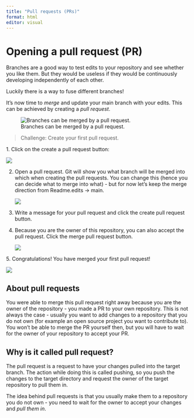 ```yaml
---
title: "Pull requests (PRs)"
format: html
editor: visual
---
```


# Opening a pull request (PR)

Branches are a good way to test edits to your repository and see whether you like them. But they would be useless if they would be continuously developing independently of each other.

Luckily there is a way to fuse different branches!

It's now time to *merge* and update your main branch with your edits. This can be achieved by creating a *pull request*.

![Branches can be merged by a pull request.](img/merge.png)

> Challenge: Create your first pull request.

1\. Click on the create a pull request button:

![](img/Recent-edits2.png)

2.  Open a pull request. Git will show you what branch will be merged into which when creating the pull requests. You can change this (hence you can decide what to merge into what) - but for now let's keep the merge direction from Readme.edits -\> main.

    ![](img/ScreenShot%20Tool%20-20230710231644.png)

3.  Write a message for your pull request and click the create pull request button.

4.  Because you are the owner of this repository, you can also accept the pull request. Click the merge pull request button.

    ![](img/ScreenShot%20Tool%20-20230710232025.png)

5\. Congratulations! You have merged your first pull request!

![](img/ScreenShot%20Tool%20-20230710232100.png)

## About pull requests

You were able to merge this pull request right away because you are the owner of the repository - you made a PR to your own repository. This is not always the case - usually you want to add changes to a repository that you do not own (for example an open source project you want to contribute to). You won't be able to merge the PR yourself then, but you will have to wait for the owner of your repository to accept your PR.

## Why is it called pull request?

The pull request is a request to have your changes pulled into the target branch. The action while doing this is called pushing, so you push the changes to the target directory and request the owner of the target repository to pull them in.

The idea behind pull requests is that you usually make them to a repository you do not own - you need to wait for the owner to accept your changes and *pull them in*.
